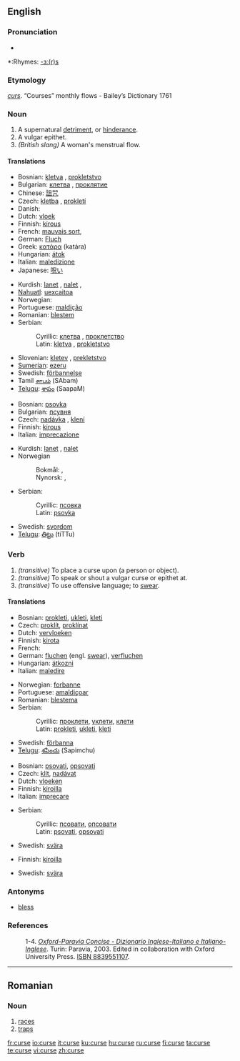 {{wikipedia|dab=curse}}
==English==

===Pronunciation===
*{{audio|en-us-curse.ogg|Audio (US)}}

*:Rhymes: [[Rhymes:English:-ɜː(r)s|-ɜː(r)s]]

===Etymology===
{{OE.}} ''[[curs]]''.
“Courses” monthly flows - Bailey’s Dictionary 1761

===Noun===
{{wikipedia}}
{{en-noun}}

# A supernatural [[detriment]], or [[hinderance]].
# A vulgar epithet.
# ''(British slang)'' A woman's menstrual flow.

====Translations====
{{trans-top|supernatural detriment}}
*Bosnian: [[kletva#Bosnian|kletva]] {{f}}, [[pokletstvo#Bosnian|prokletstvo]] {{n}}
*Bulgarian: [[клетва]] {{f}}, [[проклятие]] {{n}}
*Chinese: [[詛咒]]
*Czech: [[kletba]] {{f}}, [[prokletí]] {{n}}
*Danish: {{t-|da|forbandelse|m}}
*Dutch: [[vloek]] {{m}}
*Finnish: [[kirous]]
*French: [[mauvais sort]], {{t|fr|malédiction}}
*German: [[Fluch]] {{m}}
*Greek: [[κατάρα]] (katára) {{f}}
*Hungarian: [[átok]]
*Italian: [[maledizione]] {{m}} {{ref|1}}
*Japanese: [[呪い]]
{{trans-mid}}
*Kurdish: [[lanet]] {{f}}, [[nalet]] {{f}}, {{KUchar|[[جوێن]]}}
*[[Nahuatl]]: [[uexcaitoa]]
*Norwegian: {{t-|no|forbannelse|m}}
*Portuguese: [[maldição]] {{f}}
*Romanian: [[blestem]] {{n}}
*Serbian:
*:Cyrillic: [[клетва#Serbian|клетва]] {{f}}, [[проклетство#Serbian|проклетство]] {{n}}
*:Latin: [[kletva#Serbian|kletva]] {{f}}, [[prokletstvo#Serbian|prokletstvo]] {{n}}
*Slovenian: [[kletev]] {{f}}, [[prekletstvo]] {{m}}
*[[Sumerian]]: [[ezeru]]
*Swedish: [[förbannelse]] {{c}}
*Tamil [[சாபம்]] (SAbam)
*[[Telugu]]: [[శాపం]] (SaapaM)
{{trans-bottom}}

{{trans-top|vulgar epithet}}
*Bosnian: [[psovka#Bosnian|psovka]] {{f}}
*Bulgarian: [[псувня]] {{f}}
*Czech: [[nadávka]] {{f}}, [[klení]] {{n}}
*Finnish: [[kirous]]
*Italian: [[imprecazione]] {{f}}{{ref|2}}
{{trans-mid}}
*Kurdish: [[lanet]] {{f}}, [[nalet]] {{f}}
*Norwegian
*:Bokmål: {{t-|no|ed|m}}, {{t-|no|banneord|n}}
*:Nynorsk: {{t-|nn|eid|m}}, {{t-|nn|bannord|n}}
*Serbian:
*:Cyrillic: [[псовка#Serbian|псовка]] {{f}}
*:Latin: [[psovka#Serbian|psovka]] {{f}}
*Swedish: [[svordom]] {{c}}
*[[Telugu]]: [[తిట్టు]] (tiTTu)
{{trans-bottom}}

===Verb===
{{en-verb|curs|ing}}

# ''(transitive)'' To place a curse upon (a person or object).
# ''(transitive)'' To speak or shout a vulgar curse or epithet at.
# ''(transitive)'' To use offensive language; to [[swear]].

====Translations====
{{trans-top|to make something cursed}}
*Bosnian: [[prokleti#Bosnian|prokleti]], [[ukleti#Bosnian|ukleti]], [[kleti#Bosnian|kleti]]
*Czech: [[proklít]], [[proklínat]]
*Dutch: [[vervloeken]]
*Finnish: [[kirota]]
*French: {{t|fr|maudire}}
*German: [[fluchen]] (engl. [[swear]]), [[verfluchen]]
*Hungarian: [[átkozni]]
*Italian: [[maledire]] {{ref|3}}
{{trans-mid}}
*Norwegian: [[forbanne]]
*Portuguese: [[amaldiçoar]]
*Romanian: [[blestema]]
*Serbian:
*:Cyrillic: [[проклети#Serbian|проклети]], [[уклети#Serbian|уклети]], [[клети#Serbian|клети]]
*:Latin: [[prokleti#Serbian|prokleti]], [[ukleti#Serbian|ukleti]], [[kleti#Serbian|kleti]]
*Swedish: [[förbanna]]
*[[Telugu]]: [[శపించు]] (Sapimchu)
{{trans-bottom}}

{{trans-top|to speak a vulgar curse}}
*Bosnian: [[psovati#Bosnian|psovati]], [[opsovati#Bosnian|opsovati]]
*Czech: [[klít]], [[nadávat]]
*Dutch: [[vloeken]]
*Finnish: [[kiroilla]]
*Italian: [[imprecare]] {{ref|4}}
{{trans-mid}}
*Serbian:
*:Cyrillic: [[псовати#Serbian|псовати]], [[опсовати#Serbian|опсовати]]
*:Latin: [[psovati#Serbian|psovati]], [[opsovati#Serbian|opsovati]]
*Swedish: [[svära]]
{{trans-bottom}}

{{trans-top|use offensive language}}
*Finnish: [[kiroilla]]
{{trans-mid}}
*Swedish: [[svära]]
{{trans-bottom}}

===Antonyms===
*[[bless]]

===References===
: 1-4. {{note|1}}{{note|2}}{{note|3}}{{note|4}} ''[http://www.oxfordparavia.it/ Oxford-Paravia Concise - Dizionario Inglese-Italiano e Italiano-Inglese]''. Turin: Paravia, 2003. Edited in collaboration with Oxford University Press. [[W:Wikipedia:book sources| ISBN 8839551107]].

----

==Romanian==

===Noun===
{{ro-pl|cursă|gend=f}}

# [[races]]
# [[traps]]

[[fr:curse]]
[[io:curse]]
[[it:curse]]
[[ku:curse]]
[[hu:curse]]
[[ru:curse]]
[[fi:curse]]
[[ta:curse]]
[[te:curse]]
[[vi:curse]]
[[zh:curse]]